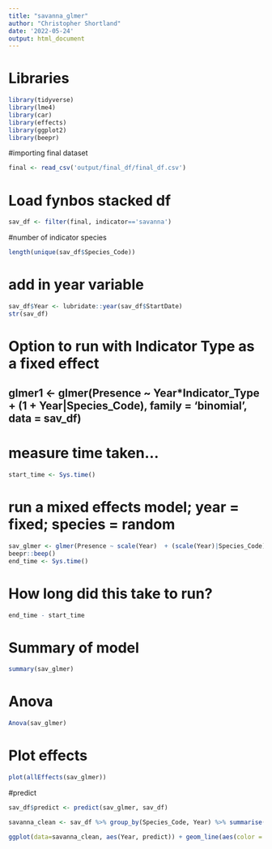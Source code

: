```yaml
---
title: "savanna_glmer"
author: "Christopher Shortland"
date: '2022-05-24'
output: html_document
---
```


# Libraries
```r
library(tidyverse)
library(lme4)
library(car)
library(effects)
library(ggplot2)
library(beepr)
```
#importing final dataset
``` r
final <- read_csv('output/final_df/final_df.csv')
```
# Load fynbos stacked df
```r
sav_df <- filter(final, indicator=='savanna')
```
#number of indicator species
```r
length(unique(sav_df$Species_Code))
```
# add in year variable
```r
sav_df$Year <- lubridate::year(sav_df$StartDate)
str(sav_df)
```
# Option to run with Indicator Type as a fixed effect
## glmer1 <- glmer(Presence ~ Year*Indicator_Type + (1 + Year|Species_Code), family = 'binomial', data = sav_df)

# measure time taken...
```r
start_time <- Sys.time()
```
# run a mixed effects model; year = fixed; species = random
```r
sav_glmer <- glmer(Presence ~ scale(Year)  + (scale(Year)|Species_Code) + (1|Pentad), family = 'binomial', data = sav_df)
beepr::beep()
end_time <- Sys.time()
```
# How long did this take to run?
```r
end_time - start_time
```
# Summary of model
```r
summary(sav_glmer)
```
# Anova
```r
Anova(sav_glmer)
```
# Plot effects
```r
plot(allEffects(sav_glmer))
```
#predict
```r
sav_df$predict <- predict(sav_glmer, sav_df)

savanna_clean <- sav_df %>% group_by(Species_Code, Year) %>% summarise(predict = mean(predict))
```
```r
ggplot(data=savanna_clean, aes(Year, predict)) + geom_line(aes(color = as.factor(Species_Code)))
```
